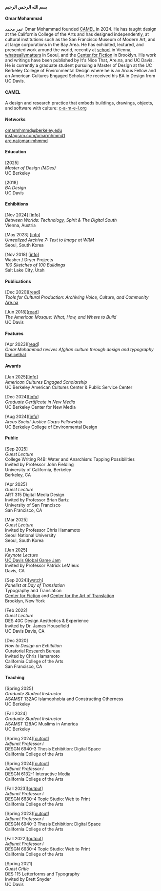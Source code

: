 **بسم الله الرحمن الرحيم**

#### Omar Mohammad
عمر محمد Omar Mohammad founded [CAMEL](https://www.c-a-m-e-l.org/) in 2024. He has taught design at the California College of the Arts and has designed independently, at cultural institutions such as the San Francisco Museum of Modern Art, and at large corporations in the Bay Area. He has exhibited, lectured, and presented work around the world, recently at [school](https://weloveschool.org/performative-screenings/between-worlds) in Vienna, [whatreallymatters](https://unrealizedarchive.com/text-to-image/omar-mohammad/) in Seoul, and the [Center for Fiction](https://www.youtube.com/live/aCglHCuxTLQ) in Brooklyn. His work and writings have been published by It's Nice That, Are.na, and UC Davis. He is currently a graduate student pursuing a Master of Design at the UC Berkeley College of Environmental Design where he is an Arcus Fellow and an American Cultures Engaged Scholar. He received his BA in Design from UC Davis. 

#### CAMEL  
A design and research practice that embeds buildings, drawings, objects, and software with culture: [c-a-m-e-l.org](https://www.c-a-m-e-l.org/)

#### Networks  
[omarmhmmd@berkeley.edu](mailto:omarmhmmd@berkeley.edu)  
[instagram.com/omarmhmmd1](https://www.instagram.com/omarmhmmd1/)   
[are.na/omar-mhmmd](https://www.are.na/omar-mhmmd/channels)  

#### Education
[2025]  
*Master of Design (MDes)*  
UC Berkeley  

[2018]  
*BA Design*  
UC Davis

#### Exhibitions 
[Nov 2024] [[info](https://weloveschool.org/performative-screenings/between-worlds)]    
*Between Worlds: Technology, Spirit & The Digital South*  
Vienna, Austria

[May 2023] [[info](https://unrealizedarchive.com/text-to-image/omar-mohammad/)]    
*Unrealized Archive 7: Text to Image at WRM*  
Seoul, South Korea  

[Nov 2018] [[info](https://www.washer-dryer-projects.com/exhibitions/100-sketches-of-100-buildings)]    
Washer / Dryer Projects  
*100 Sketches of 100 Buildings*  
Salt Lake City, Utah  

#### Publications 
[Dec 2020][[read](https://www.are.na/editorial/tools-for-cultural-production-the-practice-of-preserving-voice-culture-and)]   
*Tools for Cultural Production: Archiving Voice, Culture, and Community*  
[Are.na](https://www.are.na/)

[Jun 2018][[read](https://prizedwriting.ucdavis.edu/sites/g/files/dgvnsk15806/files/media/documents/17%E2%80%9318%20MOHAMMAD.pdf)]  
*The American Mosque: What, How, and Where to Build*   
UC Davis 

#### Features 
[Apr 2023][[read](https://www.itsnicethat.com/articles/omar-mohammad-bamyan-project-graphic-design-250423)]   
*Omar Mohammad revives Afghan culture through design and typography*   
[Itsnicethat](https://www.itsnicethat.com/) 

#### Awards
[Jan 2025][[info](https://americancultures.berkeley.edu/node/543)]  
*American Cultures Engaged Scholarship*  
UC Berkeley American Cultures Center & Public Service Center  

[Dec 2024][[info](https://bcnm.berkeley.edu/academics/31/certificate-in-new-media)]  
*Graduate Certificate in New Media*  
UC Berkeley Center for New Media

[Aug 2024][[info](https://ced.berkeley.edu/awards/arcus-social-justice-corps-asjc-fellowship)]  
*Arcus Social Justice Corps Fellowship*  
UC Berkeley College of Environmental Design

#### Public
[Sep 2025]  
*Guest Lecture*   
College Writing R4B: Water and Anarchism: Tapping Possibilities  
Invited by Professor John Fielding  
University of California, Berkeley  
Berkeley, CA 

[Apr 2025]  
*Guest Lecture*   
ART 315 Digital Media Design  
Invited by Professor Brian Bartz   
University of San Francisco  
San Francisco, CA 

[Mar 2025]  
*Guest Lecture*  
Invited by Professor Chris Hamamoto  
Seoul National University  
Seoul, South Korea 

[Jan 2025]  
*Keynote Lecture*  
[UC Davis Global Game Jam](https://globalgamejam.org/jam-sites/2025/uc-davis)   
Invited by Professor Patrick LeMieux  
Davis, CA  

[Sep 2024][[watch](https://www.youtube.com/live/aCglHCuxTLQ)]   
*Panelist at Day of Translation*  
Typography and Translation  
[Center for Fiction](https://centerforfiction.org/event/2024-day-of-translation/) and [Center for the Art of Translation](https://www.catranslation.org/event/day-of-translation-2024/)   
Brooklyn, New York

[Feb 2022]  
*Guest Lecture*   
DES 40C Design Aesthetics & Experience   
Invited by Dr. James Housefield  
UC Davis
Davis, CA  

[Dec 2020]  
*How to Design an Exhibition*    
[Curatorial Research Bureau](https://www.curatorialresearchbureau.org/)  
Invited by Chris Hamamoto  
California College of the Arts  
San Francisco, CA

#### Teaching
[Spring 2025]    
*Graduate Student Instructor*  
ASAMST 132AC Islamophobia and Constructing Otherness  
UC Berkeley

[Fall 2024]    
*Graduate Student Instructor*  
ASAMST 128AC Muslims in America  
UC Berkeley

[Spring 2024][[output](https://mfadesign2024.cca.edu/)]  
*Adjunct Professor I*   
DESGN 6940-3 Thesis Exhibition: Digital Space  
California College of the Arts  

[Spring 2024][[output](https://www.are.na/omar-mhmmd/student-work-rmrec15lg5g)]  
*Adjunct Professor I*  
DESGN 6132-1 Interactive Media  
California College of the Arts  

[Fall 2023][[output](https://www.are.na/omar-mhmmd/student-work-rmrec15lg5g)]  
*Adjunct Professor I*  
DESGN 6630-4 Topic Studio: Web to Print     
California College of the Arts

[Spring 2023][[output](https://mfadesign2023.cca.edu/)]  
*Adjunct Professor I*  
DESGN 6940-3 Thesis Exhibition: Digital Space     
California College of the Arts

[Fall 2022][[output](https://www.are.na/omar-mhmmd/student-work-rmrec15lg5g)]  
*Adjunct Professor I*  
DESGN 6630-4 Topic Studio: Web to Print     
California College of the Arts

[Spring 2021]  
*Guest Critic*  
DES 115 Letterforms and Typography   
Invited by Brett Snyder  
UC Davis




